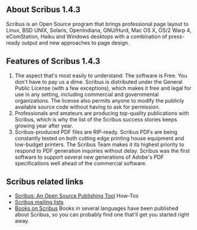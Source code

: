 ==About Scribus 1.4.3==
Scribus is an Open Source program that brings professional page layout to Linux, BSD UNIX, Solaris, OpenIndiana, GNU/Hurd, Mac OS X, OS/2 Warp 4, eComStation, Haiku and Windows desktops with a combination of press-ready output and new approaches to page design. 
{{images/Scribus.png}}
==Features of Scribus 1.4.3==
#The aspect that's most easily to understand: The software is Free. You don't have to pay us a dime. Scribus is distributed under the General Public License (with a few exceptions), which makes it free and legal for use in any setting, including commercial and governmental organizations. The license also permits anyone to modify the publicly available source code without having to ask for permission.
#Professionals and amateurs are producing top-quality publications with Scribus, which is why the list of the Scribus success stories keeps growing year after year.
#Scribus-produced PDF files are RIP-ready. Scribus PDFs are being constantly tested on both cutting edge printing house equipment and low-budget printers. The Scribus Team makes it its highest priority to respond to PDF generation inquiries without delay. Scribus was the first software to support several new generations of Adobe's PDF specifications well ahead of the commercial software. 


==Scribus related links==
* [[http://wiki.scribus.net/canvas/Category:HOWTO | Scribus: An Open Source Publishing Tool]] How-Tos
* [[http://lists.scribus.info/mailman/listinfo/scribus | Scribus mailing lists]]
* [[http://wiki.scribus.net/index.php/Books | Books on Scribus]] Books in several languages have been published about Scribus, so you can probably find one that'll get you started right away. 


